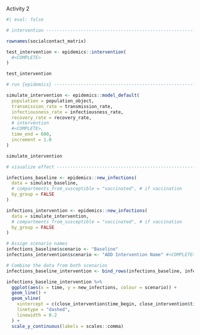 Activity 2

```r
#| eval: false

# intervention ---------------------------------------------------------

rownames(socialcontact_matrix)

test_intervention <- epidemics::intervention(
  #<COMPLETE>
)

test_intervention

# run {epidemics} ---------------------------------------------------------

simulate_intervention <- epidemics::model_default(
  population = population_object,
  transmission_rate = transmission_rate,
  infectiousness_rate = infectiousness_rate,
  recovery_rate = recovery_rate,
  # intervention
  #<COMPLETE>,
  time_end = 600,
  increment = 1.0
)

simulate_intervention

# visualize effect --------------------------------------------------------

infections_baseline <- epidemics::new_infections(
  data = simulate_baseline,
  # compartments_from_susceptible = "vaccinated", # if vaccination
  by_group = FALSE
)

infections_intervention <- epidemics::new_infections(
  data = simulate_intervention,
  # compartments_from_susceptible = "vaccinated", # if vaccination
  by_group = FALSE
)

# Assign scenario names
infections_baseline$scenario <- "Baseline"
infections_intervention$scenario <- "ADD Intervention Name" #<COMPLETE>

# Combine the data from both scenarios
infections_baseline_intervention <- bind_rows(infections_baseline, infections_intervention)

infections_baseline_intervention %>%
  ggplot(aes(x = time, y = new_infections, colour = scenario)) +
  geom_line() +
  geom_vline(
    xintercept = c(close_intervention$time_begin, close_intervention$time_end),
    linetype = "dashed",
    linewidth = 0.2
  ) +
  scale_y_continuous(labels = scales::comma)

```